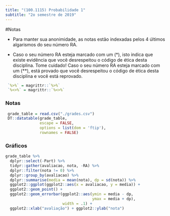```yaml
---
title: "(100.1115) Probabilidade 1"
subtitle: "2o semestre de 2019"
---
```


#Notas

- Para manter sua anonimidade,
as notas estão indexadas pelos 
4 últimos algarismos do seu número RA.

- Caso o seu número RA esteja marcado com um (*),
isto indica que existe evidência que você desrespeitou o
código de ética desta disciplina. Tome cuidado!
Caso o seu número RA esteja marcado com um (**),
está provado que você desrespeitou o 
código de ética desta disciplina e você está reprovado.

```r
 `%>%` = magrittr::`%>%`
 `%<>%` = magrittr::`%<>%`
```

### Notas
```r
 grade_table = read.csv("./grades.csv")
 DT::datatable(grade_table,
               escape = FALSE,
               options = list(dom = 'ftip'),
               rownames = FALSE)
```

### Gráficos

```r
grade_table %>% 
  dplyr::select(-Part) %>% 
  tidyr::gather(avaliacao, nota, -RA) %>%
  dplyr::filter(nota != 0) %>% 
  dplyr::group_by(avaliacao) %>% 
  dplyr::summarise(media = mean(nota), dp = sd(nota)) %>% 
  ggplot2::ggplot(ggplot2::aes(x = avaliacao, y = media)) +
  ggplot2::geom_point() +
  ggplot2::geom_errorbar(ggplot2::aes(ymin = media - dp,
                                      ymax = media + dp),
                         width = .1) +
  ggplot2::xlab("avaliação") + ggplot2::ylab("nota")
```

